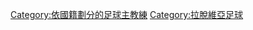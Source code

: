 {{Commons category|Association football coaches from Latvia}}

[[Category:依國籍劃分的足球主教練|Category:依國籍劃分的足球主教練]]
[[Category:拉脫維亞足球|Category:拉脫維亞足球]]